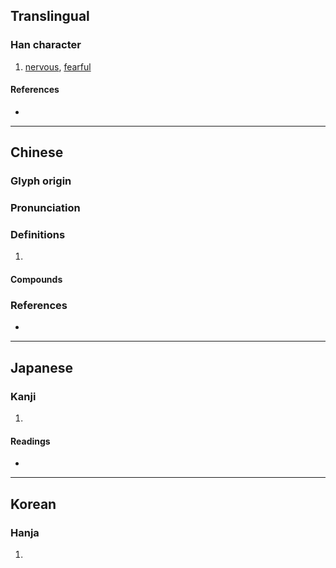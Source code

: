 {{character info}}
==Translingual==

===Han character===
{{Han char|rn=9|rad=人|as=04|sn=6|four=23200|canj=OP,XOP|ids=⿰亻心}}

# [[nervous]], [[fearful]]

====References====
* {{Han ref|kx=0095.130|dkj=00430|dj=0201.130|hdz=10126.080|uh=4F08|ud=20232|bh=C9B3|bd=51635}}

----

==Chinese==
{{zh-forms}}

===Glyph origin===
{{Han etym}}

===Pronunciation===
{{zh-pron
|m=xǐn
|c=sam2
|mc=y
|oc=y
|cat=
}}

===Definitions===
{{zh-hanzi}}

# {{zh-only|伈伈}}

====Compounds====
{{zh-der|伈伈|伈伈睍睍}}

===References===
* {{R:twedu|C00080}}

----

==Japanese==

===Kanji===
{{ja-kanji|grade=|rs=人04}}

# {{rfdef|ja|sort=人04}}

====Readings====
* {{ja-readings|on=[[しん]] (shin)|kun=[[おそれる]] (osoreru)}}

----

==Korean==

===Hanja===
{{ko-hanja|hangeul=[[심]], [[침]]|rv=sim, chim|mr=sim, ch'im}}

# {{rfdef|ko|sort=人04}}